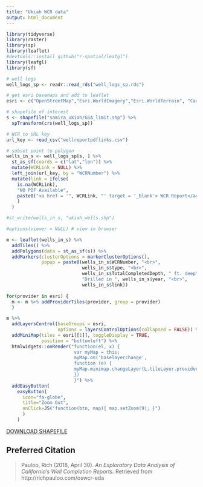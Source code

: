 ```yaml
---
title: "Ukiah WCR data"
output: html_document
---
```


```r
library(tidyverse)
library(raster)
library(sp)
library(leaflet)
#devtools::install_github("r-spatial/leafgl")
library(leafgl)
library(sf)

# well logs
well_logs_sp <- readr::read_rds("well_logs_sp.rds") 

# get esri basemaps and add to leaflet
esri <- c("OpenStreetMap","Esri.WorldImagery","Esri.WorldTerrain", "CartoDB.DarkMatter")

# shapefile of interest
s <- shapefile("samira_ukiah/GSA_limit.shp") %>% 
  spTransform(crs(well_logs_sp))

# WCR to URL key
url_key <- read_csv("wellreportpdflinks.csv")

# subset point to polygon
wells_in_s <- well_logs_sp[s, ] %>% 
  st_as_sf(coords = c("lat","lon")) %>% 
  mutate(WCRLink = NULL) %>% 
  left_join(url_key, by = "WCRNumber") %>% 
  mutate(link = ifelse(
    is.na(WCRLink), 
    "NO PDF Available", 
    paste0("<a href = '", WCRLink, "' target = '_blank'> WCR Report</a>")
    )
  )

#st_write(wells_in_s, "ukiah_wells.shp")
```

```r
#options(viewer = NULL) # view in browser

m <- leaflet(wells_in_s) %>% 
  addTiles() %>% 
  addPolygons(data = st_as_sf(s)) %>% 
  addMarkers(clusterOptions = markerClusterOptions(),
             popup = paste0(wells_in_s$WCRNumber, "<br>",
                            wells_in_s$type, "<br>",
                            wells_in_s$TotalCompletedDepth, " ft. deep", "<br>",
                            "Drilled in ", wells_in_s$year, "<br>",
                            wells_in_s$link))
  
for(provider in esri) {
  m <- m %>% addProviderTiles(provider, group = provider)
  }

m %>% 
  addLayersControl(baseGroups = esri, 
                   options = layersControlOptions(collapsed = FALSE)) %>% 
  addMiniMap(tiles = esri[[1]], toggleDisplay = TRUE,
             position = "bottomleft") %>%
  htmlwidgets::onRender("function(el, x) {
                         var myMap = this;
                         myMap.on('baselayerchange',
                         function (e) {
                         myMap.minimap.changeLayer(L.tileLayer.provider(e.name));
                         })
                         }") %>% 
  addEasyButton(
    easyButton(
      icon="fa-globe", 
      title="Zoom Out",
      onClick=JS("function(btn, map){ map.setZoom(9); }")
      )
    )
```


[DOWNLOAD SHAPEFILE](https://github.com/richpauloo/richpauloo.github.io/raw/master/wcr/ukiah/ukiah_wells.zip)


## Preferred Citation 

> Pauloo, Rich (2018, April 30). *An Exploratory Data Analysis of California's Well Completion Reports.* Retrieved from http://richpauloo.com/oswcr-eda
